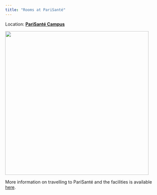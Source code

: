 ```yaml
---
title: "Rooms at PariSanté"
---
```


Location: [**PariSanté Campus**](https://maps.app.goo.gl/cpFoxoZgbT6HCV6x9)

![](data/psc-map.png){width="460"}

More information on travelling to PariSanté and the facilities is available [here](data/Livret_PSC_bilingue_191023.pdf).
